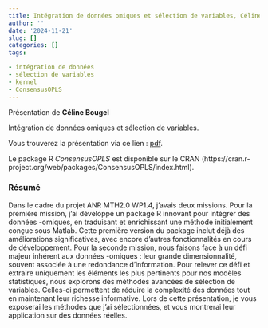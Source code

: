 ```yaml
---
title: Intégration de données omiques et sélection de variables, Céline Bougel
author: ''
date: '2024-11-21'
slug: []
categories: []
tags: 

- intégration de données
- sélection de variables
- kernel 
- ConsensusOPLS
---
```


Présentation de **Céline Bougel**

Intégration de données omiques et sélection de variables.

Vous trouverez la présentation via ce lien : [pdf](/diapos/Biopuces_2024_11_21.pdf).

Le package R *ConsensusOPLS* est disponible sur le CRAN (https://cran.r-project.org/web/packages/ConsensusOPLS/index.html).

### Résumé  

Dans le cadre du projet ANR MTH2.0 WP1.4, j'avais deux missions. Pour la première mission, j'ai développé un package R innovant pour intégrer des données -omiques, en traduisant et enrichissant une méthode initialement conçue sous Matlab. Cette première version du package inclut déjà des améliorations significatives, avec encore d'autres fonctionnalités en cours de développement.
Pour la seconde mission, nous faisons face à un défi majeur inhérent aux données -omiques : leur grande dimensionnalité, souvent associée à une redondance d'information. Pour relever ce défi et extraire uniquement les éléments les plus pertinents pour nos modèles statistiques, nous explorons des méthodes avancées de sélection de variables. Celles-ci permettent de réduire la complexité des données tout en maintenant leur richesse informative.
Lors de cette présentation, je vous exposerai les méthodes que j'ai sélectionnées, et vous montrerai leur application sur des données réelles.
